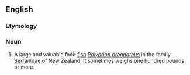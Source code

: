 ==English==

===Etymology===
{{rfe}}

===Noun===
{{wikipedia}}
{{en-noun}}

# {{zoology|fish}} A large and valuable food [[fish]] ''[[Polyprion prognathus]]'' in the family [[Serranidae]] of New Zealand. It sometimes weighs one hundred pounds or more.